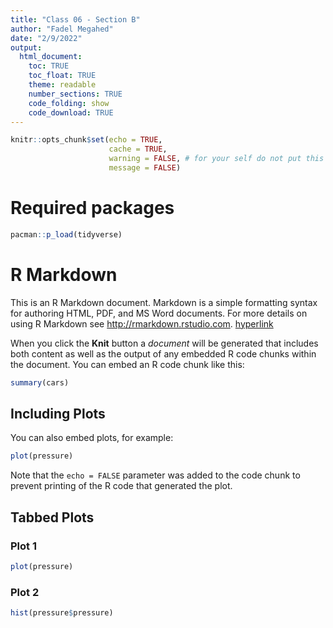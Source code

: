 ```yaml
---
title: "Class 06 - Section B"
author: "Fadel Megahed"
date: "2/9/2022"
output: 
  html_document:
    toc: TRUE
    toc_float: TRUE
    theme: readable
    number_sections: TRUE
    code_folding: show
    code_download: TRUE
---
```


```r
knitr::opts_chunk$set(echo = TRUE,
                      cache = TRUE,
                      warning = FALSE, # for your self do not put this
                      message = FALSE)
```

# Required packages

```r
pacman::p_load(tidyverse)
```



# R Markdown

This is an R Markdown document. Markdown is a simple formatting syntax for authoring HTML, PDF, and MS Word documents. For more details on using R Markdown see <http://rmarkdown.rstudio.com>. [hyperlink](http://rmarkdown.rstudio.com)

When you click the **Knit** button a *document* will be generated that includes both content as well as the output of any embedded R code chunks within the document. You can embed an R code chunk like this:

```r
summary(cars)
```

## Including Plots

You can also embed plots, for example:

```r
plot(pressure)
```

Note that the `echo = FALSE` parameter was added to the code chunk to prevent printing of the R code that generated the plot.

## Tabbed Plots {.tabset .tabset-fade .tabset.pills}


### Plot 1 {-}

```r
plot(pressure)
```

### Plot 2 {-}

```r
hist(pressure$pressure)
```


